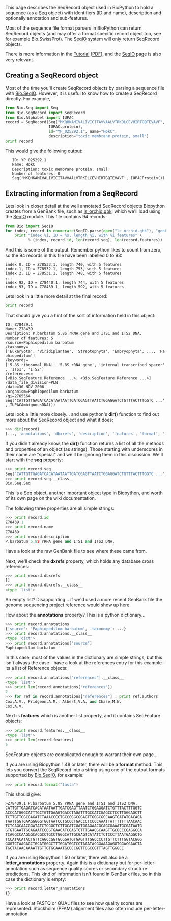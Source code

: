 This page describes the SeqRecord object used in BioPython to hold a sequence (as a [[Seq]] object) with identifiers (ID and name), description and optionally annotation and sub-features.

Most of the sequence file format parsers in BioPython can return SeqRecord objects (and may offer a format specific record object too, see for example Bio.SwissProt).  The [[SeqIO]] system will only return SeqRecord objects.

There is more information in the [http://biopython.org/DIST/docs/tutorial/Tutorial.html Tutorial] ([http://biopython.org/DIST/docs/tutorial/Tutorial.pdf PDF]), and the [[SeqIO]] page is also very relevant.

== Creating a SeqRecord object ==

Most of the time you'll create SeqRecord objects by parsing a sequence file with [[SeqIO|Bio.SeqIO]].  However, it is useful to know how to create a SeqRecord directly.  For example,
<source lang=python>
from Bio.Seq import Seq
from Bio.SeqRecord import SeqRecord
from Bio.Alphabet import IUPAC
record = SeqRecord(Seq("MKQHKAMIVALIVICITAVVAALVTRKDLCEVHIRTGQTEVAVF",
                   IUPAC.protein),
                   id="YP_025292.1", name="HokC",
                   description="toxic membrane protein, small")
print record
</source>

This would give the following output:

    ID: YP_025292.1
    Name: HokC
    Description: toxic membrane protein, small
    Number of features: 0
    Seq('MKQHKAMIVALIVICITAVVAALVTRKDLCEVHIRTGQTEVAVF', IUPACProtein())

== Extracting information from a SeqRecord ==

Lets look in closer detail at the well annotated SeqRecord objects Biopython creates from a GenBank file, such as [http://biopython.org/DIST/docs/tutorial/examples/ls_orchid.gbk ls_orchid.gbk], which we'll load using the [[SeqIO]] module.  This file contains 94 records:

<source lang=python>
from Bio import SeqIO
for index, record in enumerate(SeqIO.parse(open("ls_orchid.gbk"), "genbank")) :
    print "index %i, ID = %s, length %i, with %i features" \
          % (index, record.id, len(record.seq), len(record.features))
</source>

And this is some of the output. Remember python likes to count from zero, so the 94 records in this file have been labelled 0 to 93:

 index 0, ID = Z78533.1, length 740, with 5 features
 index 1, ID = Z78532.1, length 753, with 5 features
 index 2, ID = Z78531.1, length 748, with 5 features
 ...
 index 92, ID = Z78440.1, length 744, with 5 features
 index 93, ID = Z78439.1, length 592, with 5 features

Lets look in a little more detail at the final record:

<source lang=python>
print record
</source>

That should give you a hint of the sort of information held in this object:

 ID: Z78439.1
 Name: Z78439
 Desription: P.barbatum 5.8S rRNA gene and ITS1 and ITS2 DNA.
 Number of features: 5
 /source=Paphiopedilum barbatum
 /taxonomy=['Eukaryota', 'Viridiplantae', 'Streptophyta', 'Embryophyta', ..., 'Paphiopedilum']
 /keywords=['5.8S ribosomal RNA', '5.8S rRNA gene', 'internal transcribed spacer', 'ITS1', 'ITS2']
 /references=[<Bio.SeqFeature.Reference ...>, <Bio.SeqFeature.Reference ...>]
 /data_file_division=PLN
 /date=30-NOV-2006
 /organism=Paphiopedilum barbatum
 /gi=2765564
 Seq('CATTGTTGAGATCACATAATAATTGATCGAGTTAATCTGGAGGATCTGTTTACTTTGGTC ...', IUPACAmbiguousDNA())

Lets look a little more closely... and use python's '''dir()''' function to find out more about the SeqRecord object and what it does:

<source lang=python>
>>> dir(record)
[..., 'annotations', 'dbxrefs', 'description', 'features', 'format', 'id', 'letter_annotations', 'name', 'seq']
</source>

If you didn't already know, the '''dir()''' function returns a list of all the methods and properties of an object (as strings). Those starting with underscores in their name are "special" and we'll be ignoring them in this discussion. We'll start with the '''seq''' property:

<source lang=python>
>>> print record.seq
Seq('CATTGTTGAGATCACATAATAATTGATCGAGTTAATCTGGAGGATCTGTTTACTTTGGTC ...', IUPACAmbiguousDNA())
>>> print record.seq.__class__
Bio.Seq.Seq
</source>

This is a [[Seq]] object, another important object type in Biopython, and worth of its own page on the wiki documentation.

The following three properties are all simple strings:

<source lang=python>
>>> print record.id
Z78439.1
>>> print record.name
Z78439
>>> print record.description
P.barbatum 5.8S rRNA gene and ITS1 and ITS2 DNA.
</source>

Have a look at the raw GenBank file to see where these came from.

Next, we'll check the '''dxrefs''' property, which holds any database cross references:

<source lang=python>
>>> print record.dbxrefs
[]
>>> print record.dbxrefs.__class__
<type 'list'>
</source>

An empty list? Disappointing... if we'd used a more recent GenBank file the genome sequencing project reference would show up here.

How about the '''annotations''' property? This is a python dictionary...

<source lang=python>
>>> print record.annotations
{'source': 'Paphiopedilum barbatum', 'taxonomy': ...}
>>> print record.annotations.__class__
<type 'dict'>
>>> print record.annotations["source"]
Paphiopedilum barbatum
</source>

In this case, most of the values in the dictionary are simple strings, but this isn't always the case - have a look at the references entry for this example - its a list of Reference objects:

<source lang=python>
>>> print record.annotations["references"].__class__
<type 'list'>
>>> print len(record.annotations["references"])
2
>>> for ref in record.annotations["references"] : print ref.authors
Cox,A.V., Pridgeon,A.M., Albert,V.A. and Chase,M.W.
Cox,A.V.
</source>

Next is '''features''' which is another list property, and it contains SeqFeature objects:

<source lang=python>
>>> print record.features.__class__
<type 'list'>
>>> print len(record.features)
5
</source>

SeqFeature objects are complicated enough to warrant their own page...

If you are using Biopython 1.48 or later, there will be a '''format''' method.  This lets you convert the SeqRecord into a string using one of the output formats supported by [[SeqIO|Bio.SeqIO]], for example:

<source lang=python>
>>> print record.format("fasta")
</source>

This should give:

 >Z78439.1 P.barbatum 5.8S rRNA gene and ITS1 and ITS2 DNA.
 CATTGTTGAGATCACATAATAATTGATCGAGTTAATCTGGAGGATCTGTTTACTTTGGTC
 ACCCATGGGCATTTGCTGTTGAAGTGACCTAGATTTGCCATCGAGCCTCCTTGGGAGCTT
 TCTTGTTGGCGAGATCTAAACCCCTGCCCGGCGGAGTTGGGCGCCAAGTCATATGACACA
 TAATTGGTGAAGGGGGTGGTAATCCTGCCCTGACCCTCCCCAAATTATTTTTTTAACAAC
 TCTCAGCAACGGATATCTCGGCTCTTGCATCGATGAAGAACGCAGCGAAATGCGATAATG
 GTGTGAATTGCAGAATCCCGTGAACATCGAGTCTTTGAACGCAAGTTGCGCCCGAGGCCA
 TCAGGCCAAGGGCACGCCTGCCTGGGCATTGCGAGTCATATCTCTCCCTTAATGAGGCTG
 TCCATACATACTGTTCAGCCGGTGCGGATGTGAGTTTGGCCCCTTGTTCTTTGGTACGGG
 GGGTCTAAGAGCTGCATGGGCTTTGGATGGTCCTAAATACGGAAAGAGGTGGACGAACTA
 TGCTACAACAAAATTGTTGTGCAAATGCCCCGGTTGGCCGTTTAGTTGGGCC


If you are using Biopython 1.50 or later, there will also be a '''letter_annotations''' property.  Again this is a dictionary but for per-letter-annotation such as sequence quality scores or secondary structure predictions.  This kind of information isn't found in GenBank files, so in this case the dictionary is empty:

<source lang=python>
>>> print record.letter_annotations
{}
</source>

Have a look at FASTQ or QUAL files to see how quality scores are represented.  Stockholm (PFAM) alignment files also often include per-letter-annotation.
